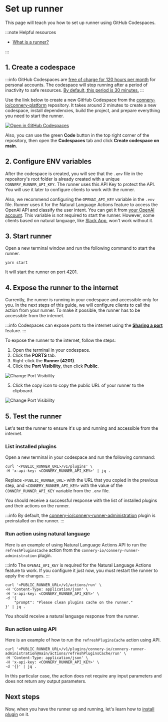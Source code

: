 # Set up runner

This page will teach you how to set up runner using GitHub Codespaces.

:::note Helpful resources

- [What is a runner?](/docs/platform/introduction/core-concepts#runner)

:::

## 1. Create a codespace

:::info
GitHub Codespaces are [free of charge for 120 hours per month](https://docs.github.com/en/billing/managing-billing-for-github-codespaces/about-billing-for-github-codespaces#monthly-included-storage-and-core-hours-for-personal-accounts) for personal accounts.
The codespace will stop running after a period of inactivity to safe resources.
[By default, this period is 30 minutes.](https://docs.github.com/en/codespaces/customizing-your-codespace/setting-your-timeout-period-for-github-codespaces?tool=webui#about-the-idle-timeout)
:::

Use the link below to create a new GitHub Codespace from the [connery-io/connery-platform](https://github.com/connery-io/connery-platform) repository.
It takes around 2 minutes to create a new codespace, install dependencies, build the project, and prepare everything you need to start the runner.

[![Open in GitHub Codespaces](https://github.com/codespaces/badge.svg)](https://github.com/codespaces/new/connery-io/connery-platform?quickstart=1)

Also, you can use the green **Code** button in the top right corner of the repository, then open the **Codespaces** tab and click **Create codespace on main**.

## 2. Configure ENV variables

After the codespace is created, you will see that the `.env` file in the repository's root folder is already created with a unique `CONNERY_RUNNER_API_KEY`.
The runner uses this API Key to protect the API.
You will use it later to configure clients to work with the runner.

Also, we recommend configuring the `OPENAI_API_KEY` variable in the `.env` file.
Runner uses it for the Natural Language Actions feature to access the OpenAI API and classify the user intent.
You can get it from [your OpenAI account](https://platform.openai.com/account/api-keys).
This variable is not required to start the runner. However, some clients based on natural language, like [Slack App](/docs/clients/native/slack), won't work without it.

## 3. Start runner

Open a new terminal window and run the following command to start the runner.

```
yarn start
```

It will start the runner on port 4201.

## 4. Expose the runner to the internet

Currently, the runner is running in your codespace and accessible only for you.
In the next steps of this guide, we will configure clients to call the action from your runner.
To make it possible, the runner has to be accessible from the internet.

:::info
Codespaces can expose ports to the internet using the [**Sharing a port**](https://docs.github.com/en/codespaces/developing-in-codespaces/forwarding-ports-in-your-codespace#sharing-a-port) feature.
:::

To expose the runner to the internet, follow the steps:

1. Open the terminal in your codespace.
2. Click the **PORTS** tab.
3. Right-click the **Runner (4201)**.
4. Click the **Port Visibility**, then click **Public**.

![Change Port Visibility](/img/set-up-runner/change-port-visibility.png)

5. Click the copy icon to copy the public URL of your runner to the clipboard.

![Change Port Visibility](/img/set-up-runner/copy-public-runner-url.png)

## 5. Test the runner

Let's test the runner to ensure it's up and running and accessible from the internet.

### List installed plugins

Open a new terminal in your codespace and run the following command:

```
curl '<PUBLIC_RUNNER_URL>/v1/plugins' \
-H 'x-api-key: <CONNERY_RUNNER_API_KEY>' | jq .
```

Replace `<PUBLIC_RUNNER_URL>` with the URL that you copied in the previous step,
and `<CONNERY_RUNNER_API_KEY>` with the value of the `CONNERY_RUNNER_API_KEY` variable from the `.env` file.

You should receive a successful response with the list of installed plugins and their actions on the runner.

:::info
By default, the [connery-io/connery-runner-administration](https://github.com/connery-io/connery-runner-administration) plugin is preinstalled on the runner.
:::

### Run action using natural language

Here is an example of using Natural Language Actions API to run the `refreshPluginsCache` action from the `connery-io/connery-runner-administration` plugin.

:::info
The `OPENAI_API_KEY` is required for the Natural Language Actions feature to work.
If you configure it just now, you must restart the runner to apply the changes.
:::

```
curl '<PUBLIC_RUNNER_URL>/v1/actions/run' \
-H 'Content-Type: application/json' \
-H 'x-api-key: <CONNERY_RUNNER_API_KEY>' \
-d '{
    "prompt": "Please clean plugins cache on the runner."
}' | jq .
```

You should receive a natural language response from the runner.

### Run action using API

Here is an example of how to run the `refreshPluginsCache` action using API.

```
curl '<PUBLIC_RUNNER_URL>/v1/plugins/connery-io/connery-runner-administration@main/actions/refreshPluginsCache/run' \
-H 'Content-Type: application/json' \
-H 'x-api-key: <CONNERY_RUNNER_API_KEY>' \
-d '{}' | jq .
```

In this particular case, the action does not require any input parameters and does not return any output parameters.

## Next steps

Now, when you have the runner up and running, let's learn how to [install plugin](/docs/platform/quick-start/install-plugin-on-the-runner) on it.
